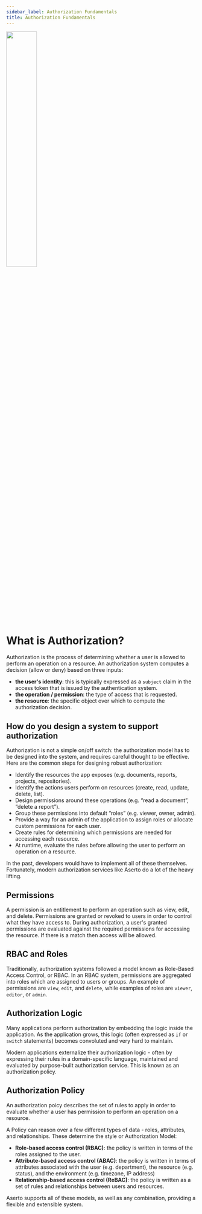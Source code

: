 ```yaml
---
sidebar_label: Authorization Fundamentals
title: Authorization Fundamentals
---
```

<img width="40%" src="https://cdn.sanity.io/images/4gqsq44z/production/68591c0f8ed93448053e03571531bcc3b5df3f11-808x710.png"/>

# What is Authorization?
Authorization is the process of determining whether a user is allowed to perform an operation on a resource. An authorization system computes a decision (allow or deny) based on three inputs:
* **the user's identity**: this is typically expressed as a `subject` claim in the access token that is issued by the authentication system.
* **the operation / permission**: the type of access that is requested.
* **the resource**: the specific object over which to compute the authorization decision.

## How do you design a system to support authorization

Authorization is not a simple on/off switch: the authorization model has to be designed into the system, and requires careful thought to be effective. Here are the common steps for designing robust authorization:

* Identify the resources the app exposes (e.g. documents, reports, projects, repositories).
* Identify the actions users perform on resources (create, read, update, delete, list).
* Design permissions around these operations (e.g. “read a document”, “delete a report”).
* Group these permissions into default “roles” (e.g. viewer, owner, admin).
* Provide a way for an admin of the application to assign roles or allocate custom permissions for each user.
* Create rules for determining which permissions are needed for accessing each resource.
* At runtime, evaluate the rules before allowing the user to perform an operation on a resource.

In the past, developers would have to implement all of these themselves. Fortunately, modern authorization services like Aserto do a lot of the heavy lifting.

## Permissions 
A permission is an entitlement to perform an operation such as view, edit, and delete. Permissions are granted or revoked to users in order to control what they have access to. During authorization, a user's granted permissions are evaluated against the required permissions for accessing the resource. If there is a match then access will be allowed.

## RBAC and Roles
Traditionally, authorization systems followed a model known as Role-Based Access Control, or RBAC. In an RBAC system, permissions are aggregated into roles which are assigned to users or groups. An example of permissions are `view`, `edit`, and `delete`, while examples of roles are `viewer`, `editor`, or `admin`.  

## Authorization Logic
Many applications perform authorization by embedding the logic inside the application. As the application grows, this logic (often expressed as `if` or `switch` statements) becomes convoluted and very hard to maintain. 

Modern applications externalize their authorization logic - often by expressing their rules in a domain-specific language, maintained and evaluated by purpose-built authorization service. This is known as an authorization policy.

## Authorization Policy
An authorization poicy describes the set of rules to apply in order to evaluate whether a user has permission to perform an operation on a resource.

A Policy can reason over a few different types of data - roles, attributes, and relationships. These determine the style or Authorization Model:

* **Role-based access control (RBAC)**: the policy is written in terms of the roles assigned to the user.
* **Attribute-based access control (ABAC)**: the policy is written in terms of attributes associated with the user (e.g. department), the resource (e.g. status), and the environment (e.g. timezone, IP address)
* **Relationship-based access control (ReBAC)**: the policy is written as a set of rules and relationships between users and resources.

Aserto supports all of these models, as well as any combination, providing a flexible and extensible system.



